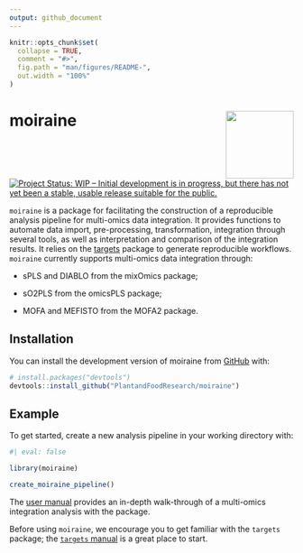 ```yaml
---
output: github_document
---
```


<!-- README.md is generated from README.Rmd. Please edit that file -->

```r
knitr::opts_chunk$set(
  collapse = TRUE,
  comment = "#>",
  fig.path = "man/figures/README-",
  out.width = "100%"
)
```

# moiraine <img src="man/figures/logo.png" align="right" alt="" width="120" />

<!-- badges: start -->
[![Project Status: WIP – Initial development is in progress, but there has not yet been a stable, usable release suitable for the public.](https://www.repostatus.org/badges/latest/wip.svg)](https://www.repostatus.org/#wip)
<!-- badges: end -->

`moiraine` is a package for facilitating the construction of a reproducible analysis pipeline for multi-omics data integration. It provides functions to automate data import, pre-processing, transformation, integration through several tools, as well as interpretation and comparison of the integration results. It relies on the [targets](https://books.ropensci.org/targets/) package to generate reproducible workflows. `moiraine` currently supports multi-omics data integration through:

-   sPLS and DIABLO from the mixOmics package;

-   sO2PLS from the omicsPLS package;

-   MOFA and MEFISTO from the MOFA2 package.


## Installation

You can install the development version of moiraine from [GitHub](https://github.com/) with:

``` r
# install.packages("devtools")
devtools::install_github("PlantandFoodResearch/moiraine")
```

## Example

To get started, create a new analysis pipeline in your working directory with:

```r
#| eval: false

library(moiraine)

create_moiraine_pipeline()
```

The [user manual](https://solid-lamp-kq546rq.pages.github.io/) provides an in-depth walk-through of a multi-omics integration analysis with the package.

Before using `moiraine`, we encourage you to get familiar with the `targets` package; the [`targets` manual](https://books.ropensci.org/targets/) is a great place to start.
